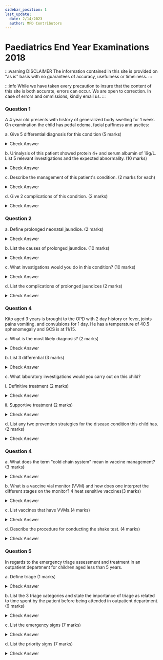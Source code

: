 ```yaml
---
sidebar_position: 1
last_update:
  date: 2/14/2023
  author: MFD Contributors
---
```


# Paediatrics End Year Examinations 2018

:::warning DISCLAIMER
The information contained in this site is provided on "as is" basis with no guarantees of accuracy, usefulness or timeliness.
:::

:::info
While we have taken every precaution to insure that the content of this site is both accurate, errors can occur. We are open to correction. In case of errors and ommissions, kindly email us.
:::

### Question 1

A 4 year old presents with history of generalized body swelling for 1 week. On examination the child has pedal edema, facial puffiness and ascites:

a. Give 5 differential diagnosis for this condition (5 marks)

<details>
  <summary>Check Answer</summary>

</details>

b. Urinalysis of this patient showed protein 4+ and serum albumin of 19g/L. List 5 relevant investigations and the expected abnormality. (10 marks)

<details>
  <summary>Check Answer</summary>

</details>

c. Describe the management of this patient's condition. (2 marks for each)

<details>
  <summary>Check Answer</summary>

</details>

d. Give 2 complications of this condition. (2 marks)

<details>
  <summary>Check Answer</summary>

</details>

### Question 2

a. Define prolonged neonatal jaundice. (2 marks)

<details>
  <summary>Check Answer</summary>
  Prolonged neonatal jaundice is the presence of jaundice for longer than{' '}
  <strong>14</strong> days in a term neonate and more than <strong>
    21
  </strong> days in a pre-term.
</details>

b. List the causes of prolonged jaundice. (10 marks)

<details>
  <summary>Check Answer</summary>
  <p>
    Causes can be divided in to conjugated which presents with dark
    urine and pale stool and causes include extrahepatic biliary duct
    disorders like biliary atresia, choledochal cyst and gallstones.
    Bile duct hypoplasia disorders like Allagile. Neonatal hepatitis.
    Infections. Hypothyroidism. Cystic fibrosis.
  </p>
  <p>
    Causes of unconjugated include physiologic jaundice. Breastmilk
    jaundice. Hemolysis like ABO and rhesus incompatibility. Increased
    enterohepatic circulation like in pyloric stenosis or bowel
    obstruction.
  </p>
</details>

c. What investigations would you do in this condition? (10 marks)

<details>
  <summary>Check Answer</summary>
  <p>
    Overall clinical appearance and vital signs. Skin inspected for
    the level of jaundice. Physical examination for signs of causative
    disorders.
  </p>
  <p>
    Lab investigations include: CBC and differential. Reticulocyte
    count. ESR, CRP & Procalcitonin. Serum bilirubin levels. Liver
    function tests. Coagulation screen. TSH. Blood glucose. Full blood
    count. TORCH screen / Hepatitis serology. Alpha1Antitrypsin level
    and phenotype. Thyroid Function Tests. Random Cortisol. Plasma
    amino acids. Serum iron and ferritin. Urine culture. Urine
    metabolic screen.
  </p>
  <p>
    {' '}
    Radiological: abdominal ultrasound, liver biopsy, MRCP, hepatobiliary
    scintigraphy.
  </p>
</details>

d. List the complications of prolonged jaundices (2 marks)

<details>
  <summary>Check Answer</summary>
  <ul>
    <li>Acute bilirubin encephalopathy(ABE)</li>
    <ul>
      <li>
        Initial phase: hypotonia, lethargy, poor suck, weak/absent mor
      </li>
      <li>
        Intermediate phase: stupor, irritability, increased
        tone(retrocolis & opisthotonus), fever
      </li>
      <li>
        Advance phase: hypertonia, apnea, seizures, deep stupor/coma
      </li>
    </ul>
    <li>Chronic bilirubin encephalopathy/kernicterus</li>
    <ul>
      <li>Choreoathetoid cerebral palsy</li>
      <li>Sensorineural hearing loss</li>
      <li>Palsy of vertical gaze</li>
      <li>Dental enamel hypoplasia</li>
    </ul>
    <li>Acute liver failure</li>
  </ul>
</details>

### Question 4

Kito aged 3 years is brought to the OPD with 2 day history or fever, joints pains
vomiting. and convulsions for 1 day. He has a temperature of 40.5 sphenomegally and GCS is at 11/15.

a. What is the most likely diagnosis? (2 marks)

<details>
  <summary>Check Answer</summary>

</details>

b. List 3 differential (3 marks)

<details>
  <summary>Check Answer</summary>

</details>

c. What laboratory investigations would you carry out on this child?

i. Definitive treatment (2 marks)

<details>
  <summary>Check Answer</summary>

</details>

ii. Supportive treatment (2 marks)

<details>
  <summary>Check Answer</summary>

</details>

d. List any two prevention strategies for the disease condition this child has. (2 marks)

<details>
  <summary>Check Answer</summary>

</details>

### Question 4

a. What does the term "cold chain system" mean in vaccine management? (3 marks)

<details>
  <summary>Check Answer</summary>

</details>

b. What is a vaccine vial monitor (VVM) and how does one interpret the different stages on the monitor?
4 heat sensitive vaccines(3 marks)

<details>
  <summary>Check Answer</summary>

</details>

c. List vaccines that have VVMs.(4 marks)

<details>
  <summary>Check Answer</summary>

</details>

d. Describe the procedure for conducting the shake test. (4 marks)

<details>
  <summary>Check Answer</summary>

<p>
  The "shake test" is designed to detect freeze damage in
  aluminum-based, adsorbed. freeze sensitive voccines such as DTP, DT,
  Td, TT, typhoid, and hepatitis B If you suspect that a vaccine has
  been frozen (e.g. thermometer marks temperature)
</p>
<ul>
  <li>
    Step 1. Freeze a vial until it is solid; this will be your frozen
    vial - call it "CONTROL".
  </li>
  <li>Step 2. Allow CONTROL vial to thaw completely.</li>
  <li>
    Step 3. Select one sample of each vaccine you suspect has been
    frozen - call it "TEST".
  </li>
  <li>
    Step 4. Shake CONTROL and TEST vials. Hold the Control and Test
    Sample together in one hand and vigorously shake the samples
  </li>
  <li>
    {' '}
    Step 5. Observe CONTROL and TEST vials side-by side to compare how
    they sediment (30 minutes). Place both vials to rest on a flat surfoce,
    side-by-side observe them for 30 minutes & compare the rate of sedimentation
  </li>
  <p>
    IF TEST vial Sediments <strong>slower than</strong>
    CONTROL vial USE{' '}
  </p>
  <p>
    IF TEST vial Seciments at the{' '}
    <strong>same rate as or faster than</strong> CONTROL vial DO NOT
    USE{' '}
  </p>
</ul>

</details>

### Question 5

In regards to the emergency triage assessment and treatment in an outpatient department for children aged less than 5 years.

a. Define triage (1 marks)

<details>
  <summary>Check Answer</summary>
  Triage is the process of rapidly screening sick children soon after their
  arrival in the hospital, in order to identify: a. those with <strong>
    emergency signs
  </strong>, who require immediate emergency treatment, b. those with <strong>
    {' '}
    priority signs
  </strong>, who should be given priority in the queue for treatment, and
  c. those with <strong>non-priority signs</strong>, who can wait for treatment.
</details>

b. List the 3 triage categories and state the importance of triage as related to time spent by the patient before being attended in outpatient department. (6 marks)

<details>
  <summary>Check Answer</summary>
  <ul>
    <li>
      Emergency care - immediate action, taken to emergency area,
      clinician/nurse sees NOW as it is life threatening.
    </li>
    <li>
      Priority care - front of the queue, clinical review as soon as
      possible as can soon become fatal.
    </li>
    <li>
      Non urgent - waits in queue to be seen by the clinician since it
      is not life threatening.
    </li>
  </ul>
</details>

c. List the emergency signs (7 marks)

<details>
  <summary>Check Answer</summary>
  <ul>
    <li>Obstructed or absent breathing</li>
    <li>Severe respiratory distress</li>
    <li>Central cyanosis</li>
    <li>
      Cold hands with: cap refill more than 3 seconds, weak plus fast
      pulse, absent or slow HR less than 60 bpm
    </li>
    <li>Coma</li>
    <li>Convulsions</li>
    <li>Confusion/AVPU = P or U</li>
    <li>Diarrhea with sunken eyes</li>
  </ul>
</details>

d. List the priority signs (7 marks)

<details>
  <summary>Check Answer</summary>
  3(TPR)MOB
  <ul>
    <li>Tiny - sick infant less than 2 months</li>
    <li>Temp - very high greater than 39.5°C</li>
    <li>Trauma</li>
    <li>Pain - severe</li>
    <li>Poisoning</li>
    <li>Pallor - severe palmar pallor</li>
    <li>Restless / irritable</li>
    <li>Resp distress</li>
    <li>Referral</li>
    <li>Malnutrition - visible severe wasting</li>
    <li>Oedema of both feet</li>
    <li>Burns - severe</li>
  </ul>
</details>

